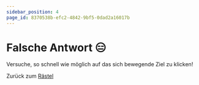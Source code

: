 ```yaml
---
sidebar_position: 4
page_id: 8370538b-efc2-4842-9bf5-0dad2a16017b
---
```



# Falsche Antwort 😑

Versuche, so schnell wie möglich auf das sich bewegende Ziel zu klicken!

<Game2 />

Zurück zum [Rästel](https://mint-26e.gbsl.website/vlryak)